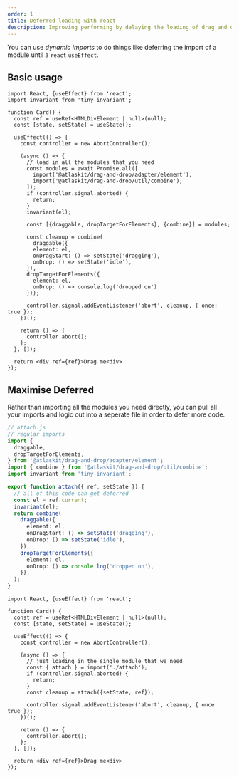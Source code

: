 ```yaml
---
order: 1
title: Deferred loading with react
description: Improving performing by delaying the loading of drag and drop
---
```


You can use _dynamic imports_ to do things like deferring the import of a module until a `react` `useEffect`.

## Basic usage

```tsx
import React, {useEffect} from 'react';
import invariant from 'tiny-invariant';

function Card() {
  const ref = useRef<HTMLDivElement | null>(null);
  const [state, setState] = useState();

  useEffect(() => {
    const controller = new AbortController();

    (async () => {
      // load in all the modules that you need
      const modules = await Promise.all([
        import('@atlaskit/drag-and-drop/adapter/element'),
        import('@atlaskit/drag-and-drop/util/combine'),
      ]);
      if (controller.signal.aborted) {
        return;
      }
      invariant(el);

      const [{draggable, dropTargetForElements}, {combine}] = modules;

      const cleanup = combine(
        draggable({
        element: el,
        onDragStart: () => setState('dragging'),
        onDrop: () => setState('idle'),
      }),
      dropTargetForElements({
        element: el,
        onDrop: () => console.log('dropped on')
      }));

      controller.signal.addEventListener('abort', cleanup, { once: true });
    })();

    return () => {
      controller.abort();
    };
  }, []);

  return <div ref={ref}>Drag me<div>
});
```

## Maximise Deferred

Rather than importing all the modules you need directly, you can pull all your imports and logic out into a seperate file in order to defer more code.

```ts
// attach.js
// regular imports
import {
  draggable,
  dropTargetForElements,
} from '@atlaskit/drag-and-drop/adapter/element';
import { combine } from '@atlaskit/drag-and-drop/util/combine';
import invariant from 'tiny-invariant';

export function attach({ ref, setState }) {
  // all of this code can get deferred
  const el = ref.current;
  invariant(el);
  return combine(
    draggable({
      element: el,
      onDragStart: () => setState('dragging'),
      onDrop: () => setState('idle'),
    }),
    dropTargetForElements({
      element: el,
      onDrop: () => console.log('dropped on'),
    }),
  );
}
```

```tsx
import React, {useEffect} from 'react';

function Card() {
  const ref = useRef<HTMLDivElement | null>(null);
  const [state, setState] = useState();

  useEffect(() => {
    const controller = new AbortController();

    (async () => {
      // just loading in the single module that we need
      const { attach } = import('./attach');
      if (controller.signal.aborted) {
        return;
      }
      const cleanup = attach({setState, ref});

      controller.signal.addEventListener('abort', cleanup, { once: true });
    })();

    return () => {
      controller.abort();
    };
  }, []);

  return <div ref={ref}>Drag me<div>
});
```
